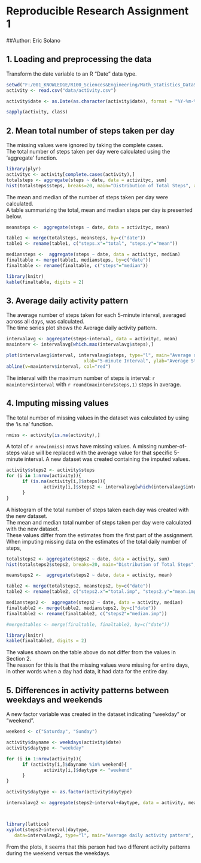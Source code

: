 
# Reproducible Research Assignment 1
##Author: Eric Solano


## 1. Loading and preprocessing the data

Transform the date variable to an R "Date" data type.  

```r
setwd("F:/001_KNOWLEDGE/R100_Sciences&Engineering/Math_Statistics_DataScience/DATA_SCIENCE_Coursera/Reproducible_Research/Assignment_1")
activity <- read.csv("data/activity.csv")

activity$date <- as.Date(as.character(activity$date), format = "%Y-%m-%d")

sapply(activity, class)

```


## 2. Mean total number of steps taken per day

The missing values were ignored by taking the complete cases.  
The total number of steps taken per day were calculated using the 'aggregate' function.  



```r
library(plyr)
activityc <- activity[complete.cases(activity),]
totalsteps <- aggregate(steps ~ date, data = activityc, sum)
hist(totalsteps$steps, breaks=20, main="Distribution of Total Steps", xlab="Total Steps")

```


The mean and median of the number of steps taken per day were calculated.  
A table summarizing the total, mean and median steps per day is presented below.  

```r
meansteps <-  aggregate(steps ~ date, data = activityc, mean)

table1 <- merge(totalsteps, meansteps, by=c("date"))
table1 <- rename(table1, c("steps.x"="total", "steps.y"="mean"))

mediansteps <-  aggregate(steps ~ date, data = activityc, median)
finaltable <- merge(table1, mediansteps, by=c("date"))
finaltable <- rename(finaltable, c("steps"="median"))

library(knitr)
kable(finaltable, digits = 2)
```


## 3. Average daily activity pattern

The average number of steps taken for each 5-minute interval, averaged across all days, was calculated.  
The time series plot shows the Average daily activity pattern.  

```r
intervalavg <- aggregate(steps~interval, data = activityc, mean)
maxinterv <- intervalavg[which.max(intervalavg$steps),]

plot(intervalavg$interval, intervalavg$steps, type="l", main="Average daily activity pattern",
                             xlab="5-minute Interval", ylab="Average Steps Taken")
abline(v=maxinterv$interval, col="red")

```

The interval with the maximum number of steps is interval: `r maxinterv$interval` with `r round(maxinterv$steps,1)` steps in average.


## 4. Imputing missing values

The total number of missing values in the dataset was calculated by using the 'is.na' function.  

```r
nmiss <- activity[is.na(activity),]
```

A total of `r nrow(nmiss)` rows have missing values.
A missing number-of-steps value will be replaced with the average value for that specific 5-minute interval. 
A new dataset was created containing the imputed values.

```r
activity$steps2 <- activity$steps
for (i in 1:nrow(activity)){
      if (is.na(activity[i,]$steps)){
              activity[i,]$steps2 <- intervalavg[which(intervalavg$interval==activity[i,]$interval),]$steps
      }
}

```


A histogram of the total number of steps taken each day was created with the new dataset.  
The mean and median total number of steps taken per day were calculated with the new dataset.  
These values differ from the estimates from the first part of the assignment.  
When imputing missing data on the estimates of the total daily number of steps,  


```r
totalsteps2 <- aggregate(steps2 ~ date, data = activity, sum)
hist(totalsteps2$steps2, breaks=20, main="Distribution of Total Steps", xlab="Total Steps with Imputed Data")

meansteps2 <-  aggregate(steps2 ~ date, data = activity, mean)

table2 <- merge(totalsteps2, meansteps2, by=c("date"))
table2 <- rename(table2, c("steps2.x"="total.imp", "steps2.y"="mean.imp"))

mediansteps2 <-  aggregate(steps2 ~ date, data = activity, median)
finaltable2 <- merge(table2, mediansteps2, by=c("date"))
finaltable2 <- rename(finaltable2, c("steps2"="median.imp"))

#mergedtables <- merge(finaltable, finaltable2, by=c("date"))

library(knitr)
kable(finaltable2, digits = 2)

```

The values shown on the table above do not differ from the values in Section 2.  
The reason for this is that the missing values were missing for entire days, in other words when a day had data, it had data for the entire day.  


## 5. Differences in activity patterns between weekdays and weekends

A new factor variable was created in the dataset indicating "weekday" or "weekend".  


```r
weekend <- c("Saturday", "Sunday")

activity$dayname <- weekdays(activity$date)
activity$daytype <- "weekday"

for (i in 1:nrow(activity)){
      if (activity[i,]$dayname %in% weekend){
              activity[i,]$daytype <- "weekend"
      }
}

activity$daytype <- as.factor(activity$daytype)

intervalavg2 <- aggregate(steps2~interval+daytype, data = activity, mean)



library(lattice) 
xyplot(steps2~interval|daytype,
   data=intervalavg2, type="l", main="Average daily activity pattern", xlab="Interval", ylab="Average Steps")


```

From the plots, it seems that this person had two different activity patterns during the weekend versus the weekdays. 

